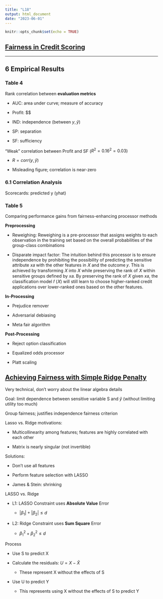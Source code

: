 ```yaml
---
title: "L18"
output: html_document
date: "2023-06-01"
---
```


```r
knitr::opts_chunk$set(echo = TRUE)
```

## [Fairness in Credit Scoring](https://arxiv.org/pdf/2103.01907.pdf)

------------------------------------------------------------------------

## 6 Empirical Results

### Table 4

Rank correlation between **evaluation metrics**

-   AUC: area under curve; measure of accuracy

-   Profit: \$\$

-   IND: independence (between $y, \hat y$)

-   SP: separation

-   SF: sufficiency

"Weak" correlation between Profit and SF ($R^2 = 0.16^2 = 0.03$)

-   $R = corr(y, \hat y)$

-   Misleading figure; correlation is near-zero

### 6.1 Correlation Analysis

Scorecards: predicted y (yhat)

### Table 5

Comparing performance gains from fairness-enhancing processor methods

**Preprocessing**

-   Reweighing: Reweighing is a pre-processor that assigns weights to each observation in the training set based on the overall probabilities of the group-class combinations

-   Disparate impact factor: The intuition behind this processor is to ensure independence by prohibiting the possibility of predicting the sensitive attribute 𝑥𝑎 with the other features in 𝑋 and the outcome 𝑦. This is achieved by transforming 𝑋 into 𝑋 while preserving the rank of 𝑋 within sensitive groups defined by 𝑥𝑎. By preserving the rank of 𝑋 given 𝑥𝑎, the classification model 𝑓 (𝑋) will still learn to choose higher-ranked credit applications over lower-ranked ones based on the other features.

**In-Processing**

-   Prejudice remover

-   Adversarial debiasing

-   Meta fair algorithm

**Post-Processing**

-   Reject option classification

-   Equalized odds processor

-   Platt scaling

## [Achieving Fairness with Simple Ridge Penalty](https://arxiv.org/pdf/2105.13817.pdf)

Very technical, don't worry about the linear algebra details

Goal: limit dependence between sensitive variable S and $\hat y$ (without limiting utility too much)

Group fairness; justifies independence fairness criterion

Lasso vs. Ridge motivations:

-   Multicollinearity among features; features are highly correlated with each other

-   Matrix is nearly singular (not invertible)

Solutions:

-   Don't use all features

-   Perform feature selection with LASSO

-   James & Stein: shrinking

LASSO vs. Ridge

-   L1: LASSO Constraint uses **Absolute Value** Error

    -   $|\beta_1| + |\beta_2| \leq d$

-   L2: Ridge Constraint uses **Sum Square** Error

    -   $\beta_1^2 + \beta_2^2 \leq d$

Process

-   Use S to predict X

-   Calculate the residuals: $U = X - \hat X$

    -   These represent X without the effects of S

-   Use U to predict Y

    -   This represents using X without the effects of S to predict Y
